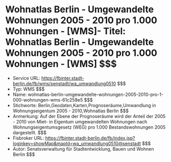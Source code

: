 # Wohnatlas Berlin - Umgewandelte Wohnungen 2005 - 2010 pro 1.000 Wohnungen - [WMS]- Titel: Wohnatlas Berlin - Umgewandelte Wohnungen 2005 - 2010 pro 1.000 Wohnungen - [WMS] $$$
- Service URL: https://fbinter.stadt-berlin.de/fb/wms/senstadt/wa_umwandlung0510 $$$
- Typ: WMS $$$
- Name: wohnatlas-berlin-umgewandelte-wohnungen-2005-2010-pro-1-000-wohnungen-wms-61c258e5 $$$
- Stichworte: Berlin,Geodaten,Karten,Prognoseräume,Umwandlung in Wohnungseigentum 2005 - 2010,Wohnatlas Berlin $$$
- Anmerkung: Auf der Ebene der Prognoseräume wird der Anteil der 2005 - 2010 von Miet- in Eigentum umgewandelten Wohnungen nach Wohnungseigentumsgesetz (WEG) pro 1.000 Bestandswohnungen 2005 dargestellt. $$$
- Fisbroker URL: https://fbinter.stadt-berlin.de/fb/index.jsp?loginkey=showMap&mapId=wa_umwandlung0510@senstadt $$$
- Autor: Senatsverwaltung für Stadtentwicklung, Bauen und Wohnen Berlin $$$
